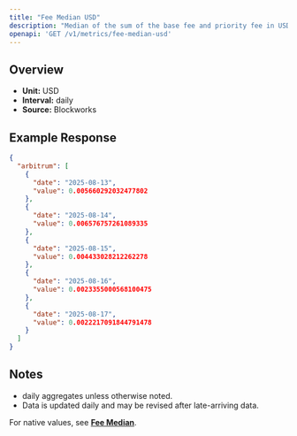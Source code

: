 ```yaml
---
title: "Fee Median USD"
description: "Median of the sum of the base fee and priority fee in USD that day"
openapi: 'GET /v1/metrics/fee-median-usd'
---
```


## Overview

- **Unit:** USD
- **Interval:** daily
- **Source:** Blockworks

## Example Response

```json
{
  "arbitrum": [
    {
      "date": "2025-08-13",
      "value": 0.005660292032477802
    },
    {
      "date": "2025-08-14",
      "value": 0.006576757261089335
    },
    {
      "date": "2025-08-15",
      "value": 0.004433028212262278
    },
    {
      "date": "2025-08-16",
      "value": 0.0023355000568100475
    },
    {
      "date": "2025-08-17",
      "value": 0.0022217091844791478
    }
  ]
}
```

## Notes
- daily aggregates unless otherwise noted.
- Data is updated daily and may be revised after late-arriving data.


<Note>For native values, see **[Fee Median](./fee-median)**.</Note>